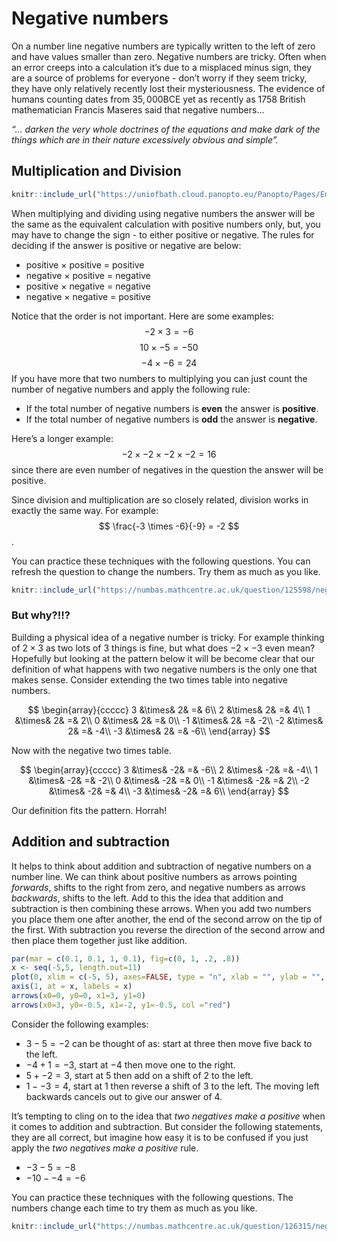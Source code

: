 # Negative numbers

On a number line negative numbers are typically written to the left of zero and have values smaller than zero. Negative numbers are tricky. Often when an error creeps into a calculation it's due to a misplaced minus sign, they are a source of problems for everyone - don't worry if they seem tricky, they have only relatively recently lost their mysteriousness. The evidence of humans counting dates from $35,000$BCE yet as recently as $1758$ British mathematician Francis Maseres said that negative numbers...

*"... darken the very whole doctrines of the equations and make dark of the things which are in their nature excessively obvious and simple".*

## Multiplication and Division

```r
knitr::include_url("https://uniofbath.cloud.panopto.eu/Panopto/Pages/Embed.aspx?id=97e9f149-2470-426f-92ad-af0f00c80630&autoplay=false&offerviewer=true&showtitle=true&showbrand=true&captions=false&interactivity=all", height="405px")
```

When multiplying and dividing using negative numbers the answer will be the same as the equivalent calculation with positive numbers only, but, you may have to change the sign - to either positive or negative. The rules for deciding if the answer is positive or negative are below:

:::{.callout-note}
* positive $\times$ positive $=$ positive
* negative $\times$ positive $=$ negative
* positive $\times$ negative $=$ negative
* negative $\times$ negative $=$ positive
:::

Notice that the order is not important. Here are some examples:
$$
-2 \times 3 = -6
$$
$$
10 \times -5 = -50 
$$
$$
-4 \times -6 = 24 
$$
If you have more that two numbers to multiplying you can just count the number of negative numbers and apply the following rule:

:::{.callout-note}
* If the total number of negative numbers is **even** the answer is **positive**.
* If the total number of negative numbers is **odd** the answer is **negative**.
:::

Here's a longer example:
$$
-2 \times -2 \times -2 \times -2 = 16 
$$
since there are even number of negatives in the question the answer will be positive. 

Since division and multiplication are so closely related, division works in exactly the same way. For example: 
$$
\frac{-3 \times -6}{-9} = -2 
$$.

You can practice these techniques with the following questions. You can refresh the question to change the numbers. Try them as much as you like.
```r
knitr::include_url("https://numbas.mathcentre.ac.uk/question/125598/negative-numbers-multiplication-and-division/embed/", height="800px")
```

### But why?!!?

Building a physical idea of a negative number is tricky. For example thinking of $2 \times 3$ as two lots of 3 things is fine, but what does $-2 \times -3$ even mean? Hopefully but looking at the pattern below it will be become clear that our definition of what happens with two negative numbers is the only one that makes sense. Consider extending the two times table into negative numbers.

$$
\begin{array}{ccccc}
3 &\times& 2& =& 6\\
2 &\times& 2& =& 4\\
1 &\times& 2& =& 2\\
0 &\times& 2& =& 0\\ 
-1 &\times& 2& =& -2\\
-2 &\times& 2& =& -4\\
-3 &\times& 2& =& -6\\ 
\end{array}
$$

Now with the negative two times table.

$$
\begin{array}{ccccc}
3 &\times& -2& =& -6\\
2 &\times& -2& =& -4\\
1 &\times& -2& =& -2\\
0 &\times& -2& =& 0\\ 
-1 &\times& -2& =& 2\\
-2 &\times& -2& =& 4\\
-3 &\times& -2& =& 6\\ 
\end{array}
$$

Our definition fits the pattern. Horrah!

## Addition and subtraction

It helps to think about addition and subtraction of negative numbers on a number line. We can think about positive numbers as arrows pointing *forwards*, shifts to the right from zero, and negative numbers as arrows *backwards*, shifts to the left. Add to this the idea that addition and subtraction is then combining these arrows. When you add two numbers you place them one after another, the end of the second arrow on the tip of the first. With subtraction you reverse the direction of the second arrow and then place them together just like addition.

```r
par(mar = c(0.1, 0.1, 1, 0.1), fig=c(0, 1, .2, .8))  
x <- seq(-5,5, length.out=11)
plot(0, xlim = c(-5, 5), axes=FALSE, type = "n", xlab = "", ylab = "", main="Diagram to show 3 - 5 = -2")
axis(1, at = x, labels = x)
arrows(x0=0, y0=0, x1=3, y1=0)
arrows(x0=3, y0=-0.5, x1=-2, y1=-0.5, col ="red")
```

Consider the following examples:

* $3 - 5 = -2$ can be thought of as: start at three then move five back to the left.
* $-4 + 1 = -3$, start at $-4$ then move one to the right.
* $5 + - 2 = 3$, start at $5$ then add on a shift of $2$ to the left.
* $1 - - 3 = 4$, start at $1$ then reverse a shift of $3$ to the left. The moving left backwards cancels out to give our answer of $4$.

:::{.callout-warning}
It's tempting to cling on to the idea that *two negatives make a positive* when it comes to addition and subtraction. But consider the following statements, they are all correct, but imagine how easy it is to be confused if you just apply the *two negatives make a positive* rule.

* $-3 - 5 = -8$ 
* $-10 - -4 = -6$
:::

You can practice these techniques with the following questions. The numbers change each time to try them as much as you like.

```r
knitr::include_url("https://numbas.mathcentre.ac.uk/question/126315/negative-numbers-addition-and-subtraction/embed/?token=1a99ce84-edc0-4467-a780-e6e9bcc6fda8", height="800px")
```
